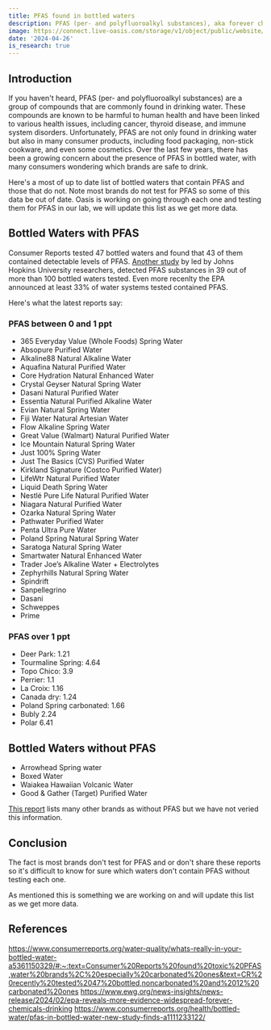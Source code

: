 ```yaml
---
title: PFAS found in bottled waters
description: PFAS (per- and polyfluoroalkyl substances), aka forever chemicals found in major bottled waters
image: https://connect.live-oasis.com/storage/v1/object/public/website/blog/bottled-water-pfas/bottled%20waters%20with%20pfas.jpg?t=2024-07-19T18%3A10%3A20.246Z
date: '2024-04-26'
is_research: true
---
```


## Introduction

If you haven't heard, PFAS (per- and polyfluoroalkyl substances) are a group of compounds that are commonly found in drinking water.
These compounds are known to be harmful to human health and have been linked to various health issues, including cancer, thyroid disease, and immune system disorders.
Unfortunately, PFAS are not only found in drinking water but also in many consumer products, including food packaging, non-stick cookware, and even some cosmetics.
Over the last few years, there has been a growing concern about the presence of PFAS in bottled water, with many consumers wondering which brands are safe to drink.

Here's a most of up to date list of bottled waters that contain PFAS and those that do not. Note most brands do not test for PFAS so some of this data be out of date.
Oasis is working on going through each one and testing them for PFAS in our lab, we will update this list as we get more data.

## Bottled Waters with PFAS

Consumer Reports tested 47 bottled waters and found that 43 of them contained detectable levels of PFAS. [Another study](https://www.sciencedirect.com/science/article/abs/pii/S0043135421004905?dgcid=rss_sd_all) by led by Johns Hopkins University researchers, detected PFAS substances in 39 out of more than 100 bottled waters tested.
Even more recenlty the EPA announced at least 33% of water systems tested contained PFAS.

Here's what the latest reports say:

### PFAS between 0 and 1 ppt

- 365 Everyday Value (Whole Foods) Spring Water
- Absopure Purified Water
- Alkaline88 Natural Alkaline Water
- Aquafina Natural Purified Water
- Core Hydration Natural Enhanced Water
- Crystal Geyser Natural Spring Water
- Dasani Natural Purified Water
- Essentia Natural Purified Alkaline Water
- Evian Natural Spring Water
- Fiji Water Natural Artesian Water
- Flow Alkaline Spring Water
- Great Value (Walmart) Natural Purified Water
- Ice Mountain Natural Spring Water
- Just 100% Spring Water
- Just The Basics (CVS) Purified Water
- Kirkland Signature (Costco Purified Water)
- LifeWtr Natural Purified Water
- Liquid Death Spring Water
- Nestlé Pure Life Natural Purified Water
- Niagara Natural Purified Water
- Ozarka Natural Spring Water
- Pathwater Purified Water
- Penta Ultra Pure Water
- Poland Spring Natural Spring Water
- Saratoga Natural Spring Water
- Smartwater Natural Enhanced Water
- Trader Joe’s Alkaline Water + Electrolytes
- Zephyrhills Natural Spring Water
- Spindrift
- Sanpellegrino
- Dasani
- Schweppes
- Prime

### PFAS over 1 ppt

- Deer Park: 1.21
- Tourmaline Spring: 4.64
- Topo Chico: 3.9
- Perrier: 1.1
- La Croix: 1.16
- Canada dry: 1.24
- Poland Spring carbonated: 1.66
- Bubly 2.24
- Polar 6.41

## Bottled Waters without PFAS

- Arrowhead Spring water
- Boxed Water
- Waiakea Hawaiian Volcanic Water
- Good & Gather (Target) Purified Water

[This report](https://dec.vermont.gov/sites/dec/files/documents/VT%20Bottled%20Water%20Non-Detect%20PFAS%20Results_0.pdf) lists many other brands as without PFAS but we have not veried this information.

## Conclusion

The fact is most brands don't test for PFAS and or don't share these reports so it's difficult to know for sure which waters don't contain PFAS without testing each one.

As mentioned this is something we are working on and will update this list as we get more data.

## References

https://www.consumerreports.org/water-quality/whats-really-in-your-bottled-water-a5361150329/#:~:text=Consumer%20Reports%20found%20toxic%20PFAS,water%20brands%2C%20especially%20carbonated%20ones&text=CR%20recently%20tested%2047%20bottled,noncarbonated%20and%2012%20carbonated%20ones
https://www.ewg.org/news-insights/news-release/2024/02/epa-reveals-more-evidence-widespread-forever-chemicals-drinking
https://www.consumerreports.org/health/bottled-water/pfas-in-bottled-water-new-study-finds-a1111233122/
